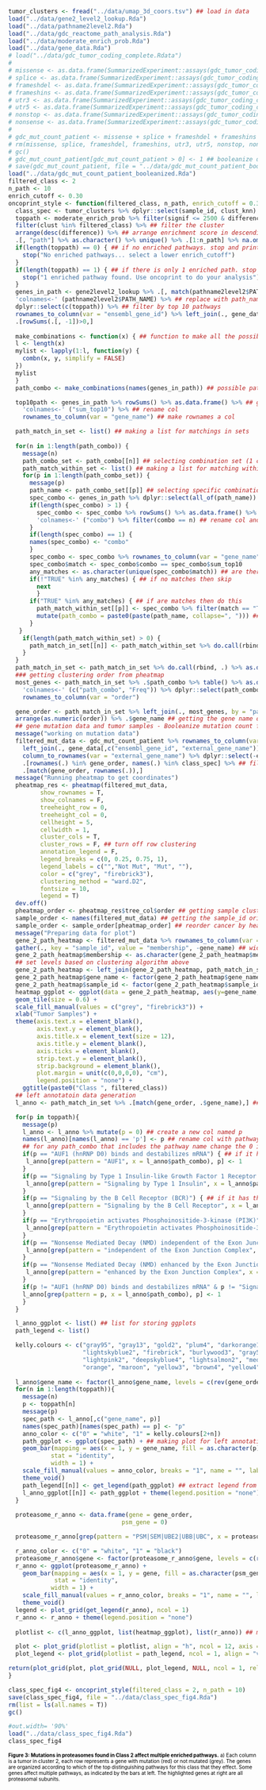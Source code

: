 ```r
tumor_clusters <- fread("../data/umap_3d_coors.tsv") ## load in data
load("../data/gene2_level2_lookup.Rda")
load("../data/pathname2level2.Rda")
load("../data/gdc_reactome_path_analysis.Rda")
load("../data/moderate_enrich_prob.Rda")
load("../data/gene_data.Rda")
# load("../data/gdc_tumor_coding_complete.Rdata")
# 
# missense <- as.data.frame(SummarizedExperiment::assays(gdc_tumor_coding_complete)$missense) 
# splice <- as.data.frame(SummarizedExperiment::assays(gdc_tumor_coding_complete)$splice)
# frameshdel <- as.data.frame(SummarizedExperiment::assays(gdc_tumor_coding_complete)$frameshdel)
# frameshins <- as.data.frame(SummarizedExperiment::assays(gdc_tumor_coding_complete)$frameshins)
# utr3 <- as.data.frame(SummarizedExperiment::assays(gdc_tumor_coding_complete)$utr3)
# utr5 <- as.data.frame(SummarizedExperiment::assays(gdc_tumor_coding_complete)$utr5)
# nonstop <- as.data.frame(SummarizedExperiment::assays(gdc_tumor_coding_complete)$nonstop)
# nonsense <- as.data.frame(SummarizedExperiment::assays(gdc_tumor_coding_complete)$nonsense)
# 
# gdc_mut_count_patient <- missense + splice + frameshdel + frameshins + utr3 + utr5 + nonstop + nonsense ## add up all the mutation count
# rm(missense, splice, frameshdel, frameshins, utr3, utr5, nonstop, nonsense, gdc_tumor_coding_complete)
# gc()
# gdc_mut_count_patient[gdc_mut_count_patient > 0] <- 1 ## booleanize data, anything greater than 1 is equal to 1
# save(gdc_mut_count_patient, file = "../data/gdc_mut_count_patient_booleanized.Rda")
load("../data/gdc_mut_count_patient_booleanized.Rda")
filtered_class <- 2
n_path <- 10
enrich_cutoff <- 0.30
oncoprint_style <- function(filtered_class, n_path, enrich_cutoff = 0.30) {
  class_spec <- tumor_clusters %>% dplyr::select(sample_id, clust_knn) %>% filter(clust_knn %in% filtered_class) %>% .[,.$sample_id] ## sample_id for class specific
  toppath <- moderate_enrich_prob %>% filter(signif <= 2500 & difference >= enrich_cutoff) %>% ## signif is 95% CI with a specified cutoff
  filter(clust %in% filtered_class) %>% ## filter the cluster
  arrange(desc(difference)) %>% ## arrange enrichment score in descending order
  .[, "path"] %>% as.character() %>% unique() %>% .[1:n_path] %>% na.omit() ## getting the top10 enriched pathways
  if(length(toppath) == 0) { ## if no enriched pathways. stop and print error message
    stop("No enriched pathways... select a lower enrich_cutoff")
  }
  if(length(toppath) == 1) { ## if there is only 1 enriched path. stop and print error message
    stop("1 enriched pathway found. Use oncoprint to do your analysis")
  }
  genes_in_path <- gene2level2_lookup %>% .[, match(pathname2level2$PATH_ID, names(.))] %>% ## match path ids
  'colnames<-' (pathname2level2$PATH_NAME) %>% ## replace with path_names
  dplyr::select(c(toppath)) %>% ## filter by top 10 pathways
  rownames_to_column(var = "ensembl_gene_id") %>% left_join(., gene_data[,c("ensembl_gene_id", "external_gene_name")], by = "ensembl_gene_id") %>% column_to_rownames(var = "external_gene_name") %>% dplyr::select(-ensembl_gene_id) %>% ## replace ensembl gene id with gene name
  .[rowSums(.[, -1])>0,]
  
  make_combinations <- function(x) { ## function to make all the possible combination of genes in pathway
  l <- length(x)
  mylist <- lapply(1:l, function(y) {
    combn(x, y, simplify = FALSE)
  })
  mylist
  }
  path_combo <- make_combinations(names(genes_in_path)) ## possible pathway combinations from 1 to 10

  top10path <- genes_in_path %>% rowSums() %>% as.data.frame() %>% ## getting the sums of genes in pathway
    'colnames<-' ("sum_top10") %>% ## rename col
    rownames_to_column(var = "gene_name") ## make rownames a col

  path_match_in_set <- list() ## making a list for matchings in sets
  
  for(n in 1:length(path_combo)) {
    message(n)
    path_combo_set <- path_combo[[n]] ## selecting combination set (1 combo, 2 combo, 3 combo, etc)
    path_match_within_set <- list() ## making a list for matching within sets
    for(p in 1:length(path_combo_set)) {
      message(p)
      path_name <- path_combo_set[[p]] ## selecting specific combination pathway names
      spec_combo <- genes_in_path %>% dplyr::select(all_of(path_name)) ## select pathway combo
      if(length(spec_combo) > 1) {
        spec_combo <- spec_combo %>% rowSums() %>% as.data.frame() %>% ## rowSums the pathway to get the gene total membership
        'colnames<-' ("combo") %>% filter(combo == n) ## rename col and filter for combo that is n (n combo)
      }
      if(length(spec_combo) == 1) {
      names(spec_combo) <- "combo"
      }
      spec_combo <- spec_combo %>% rownames_to_column(var = "gene_name") %>% left_join(., top10path, by = "gene_name")
      spec_combo$match <- spec_combo$combo == spec_combo$sum_top10
      any_matches <- as.character(unique(spec_combo$match)) ## are there any matches?
      if(!"TRUE" %in% any_matches) { ## if no matches then skip
        next
        }
      if("TRUE" %in% any_matches) { ## if are matches then do this
        path_match_within_set[[p]] <- spec_combo %>% filter(match == "TRUE") %>% dplyr::select(gene_name) %>% ## filter for trues and select only gene names
        mutate(path_combo = paste0(paste(path_name, collapse=", "))) ## insert combo type
      }
   }    
    if(length(path_match_within_set) > 0) {
      path_match_in_set[[n]] <- path_match_within_set %>% do.call(rbind, .) %>% as.data.frame()
    }
  }
  path_match_in_set <- path_match_in_set %>% do.call(rbind, .) %>% as.data.frame() ## combine the list together
  ### getting clustering order from pheatmap
  most_genes <- path_match_in_set %>% .$path_combo %>% table() %>% as.data.frame() %>% arrange(desc(Freq)) %>% ## arranging pathway combination based on most genes involved
    'colnames<-' (c("path_combo", "Freq")) %>% dplyr::select(path_combo) %>%
    rownames_to_column(var = "order") 

  gene_order <- path_match_in_set %>% left_join(., most_genes, by = "path_combo") %>% ## left join the data together
  arrange(as.numeric(order)) %>% .$gene_name ## getting the gene name order
  ## gene mutation data and tumor samples - Booleanize mutation count for each tumor sample
  message("working on mutation data")
  filtered_mut_data <- gdc_mut_count_patient %>% rownames_to_column(var = "ensembl_gene_id") %>% ## ensembl id to col
    left_join(., gene_data[,c("ensembl_gene_id", "external_gene_name")], by = "ensembl_gene_id") %>% ## left_join data by ensembl_gene_id
    column_to_rownames(var = "external_gene_name") %>% dplyr::select(-ensembl_gene_id) %>% ## replace ensembl_id with gene_name
    .[rownames(.) %in% gene_order, names(.) %in% class_spec] %>% ## filter by genes in top10 path of filtered class and tumor samples associated with it
    .[match(gene_order, rownames(.)),]
  message("Running pheatmap to get coordinates")
  pheatmap_res <- pheatmap(filtered_mut_data,
         show_rownames = T,
         show_colnames = F,
         treeheight_row = 0,
         treeheight_col = 0,
         cellheight = 5,
         cellwidth = 1,
         cluster_cols = T,
         cluster_rows = F, ## turn off row clustering
         annotation_legend = F,
         legend_breaks = c(0, 0.25, 0.75, 1),
         legend_labels = c("","Not Mut", "Mut", ""),
         color = c("grey", "firebrick3"),
         clustering_method = "ward.D2",
         fontsize = 10,
         legend = T)
  dev.off()
  pheatmap_order <- pheatmap_res$tree_col$order ## getting sample clustering order
  sample_order <- names(filtered_mut_data) ## getting the sample_id original order 
  sample_order <- sample_order[pheatmap_order] ## reorder cancer by heatmap order
  message("Preparing data for plot")
  gene_2_path_heatmap <- filtered_mut_data %>% rownames_to_column(var = "gene_name") %>%  ## move rownames to column
  gather(., key = "sample_id", value = "membership", -gene_name) ## wide to long format
  gene_2_path_heatmap$membership <- as.character(gene_2_path_heatmap$membership) ## turn boolean values into categories
  ## set levels based on clustering algorithm above
  gene_2_path_heatmap <- left_join(gene_2_path_heatmap, path_match_in_set, by = "gene_name") ## add in path_combo for faceting 
  gene_2_path_heatmap$gene_name <- factor(gene_2_path_heatmap$gene_name, levels = c(rev(gene_order)))
  gene_2_path_heatmap$sample_id <- factor(gene_2_path_heatmap$sample_id, levels = c(sample_order))
  heatmap_ggplot <- ggplot(data = gene_2_path_heatmap, aes(y=gene_name, x=sample_id, fill = membership)) + 
  geom_tile(size = 0.6) +
  scale_fill_manual(values = c("grey", "firebrick3")) +
  xlab("Tumor Samples") +
  theme(axis.text.x = element_blank(),
        axis.text.y = element_blank(),
        axis.title.x = element_text(size = 12),
        axis.title.y = element_blank(),
        axis.ticks = element_blank(),
        strip.text.y = element_blank(),
        strip.background = element_blank(),
        plot.margin = unit(c(0,0,0,0), "cm"),
        legend.position = "none") +
    ggtitle(paste0("Class ", filtered_class))
  ## left annotatoin data generation
  l_anno <- path_match_in_set %>% .[match(gene_order, .$gene_name),] ## order by the gene order from the heatmap

  for(p in toppath){
    message(p)
    l_anno <- l_anno %>% mutate(p = 0) ## create a new col named p
    names(l_anno)[names(l_anno) == 'p'] <- p ## rename col with pathway name
    ## for any path_combo that includes the pathway name change the 0 into a 1
    if(p == "AUF1 (hnRNP D0) binds and destabilizes mRNA") { ## if it has this pathway grep a different way
     l_anno[grep(pattern = "AUF1", x = l_anno$path_combo), p] <- 1
    }
    if(p == "Signaling by Type 1 Insulin-like Growth Factor 1 Receptor (IGF1R)") { ## if it has this pathway grep a different way
     l_anno[grep(pattern = "Signaling by Type 1 Insulin", x = l_anno$path_combo), p] <- 1
    }
    if(p == "Signaling by the B Cell Receptor (BCR)") { ## if it has this pathway grep a different way
     l_anno[grep(pattern = "Signaling by the B Cell Receptor", x = l_anno$path_combo), p] <- 1
    }
    if(p == "Erythropoietin activates Phosphoinositide-3-kinase (PI3K)") { ## if it has this pathway grep a different way
     l_anno[grep(pattern = "Erythropoietin activates Phosphoinositide-3-kinase", x = l_anno$path_combo), p] <- 1
    }
    if(p == "Nonsense Mediated Decay (NMD) independent of the Exon Junction Complex (EJC)") { ## if it has this pathway grep a different way
     l_anno[grep(pattern = "independent of the Exon Junction Complex", x = l_anno$path_combo), p] <- 1
    }
    if(p == "Nonsense Mediated Decay (NMD) enhanced by the Exon Junction Complex (EJC)") { ## if it has this pathway grep a different way
     l_anno[grep(pattern = "enhanced by the Exon Junction Complex", x = l_anno$path_combo), p] <- 1
    }
    if(p != "AUF1 (hnRNP D0) binds and destabilizes mRNA" & p != "Signaling by Type 1 Insulin-like Growth Factor 1 Receptor (IGF1R)" & p != "Signaling by the B Cell Receptor (BCR)" & p != "Erythropoietin activates Phosphoinositide-3-kinase (PI3K)" & p != "Nonsense Mediated Decay (NMD) independent of the Exon Junction Complex (EJC)" & p != "Nonsense Mediated Decay (NMD) enhanced by the Exon Junction Complex (EJC)") { ## if it is not AUF1 do it normally
    l_anno[grep(pattern = p, x = l_anno$path_combo), p] <- 1 
    }
  }

  l_anno_ggplot <- list() ## list for storing ggplots
  path_legend <- list()

  kelly.colours <- c("gray95", "gray13", "gold2", "plum4", "darkorange1",
                     "lightskyblue2", "firebrick", "burlywood3", "gray51", "springgreen4",
                     "lightpink2", "deepskyblue4", "lightsalmon2", "mediumpurple4",
                     "orange", "maroon", "yellow3", "brown4", "yellow4", "sienna4", "chocolate", "gray19")
  
  l_anno$gene_name <- factor(l_anno$gene_name, levels = c(rev(gene_order))) ##factor gene_name
  for(n in 1:length(toppath)){
    message(n)
    p <- toppath[n]
    message(p)
    spec_path <- l_anno[,c("gene_name", p)]
    names(spec_path)[names(spec_path) == p] <- "p"
    anno_color <- c("0" = "white", "1" = kelly.colours[2+n])
    path_ggplot <- ggplot(spec_path) + ## making plot for left annotation
    geom_bar(mapping = aes(x = 1, y = gene_name, fill = as.character(p)), 
            stat = "identity", 
            width = 1) +
    scale_fill_manual(values = anno_color, breaks = "1", name = "", labels = p) +
    theme_void() 
    path_legend[[n]] <- get_legend(path_ggplot) ## extract legend from plot
    l_anno_ggplot[[n]] <- path_ggplot + theme(legend.position = "none") ## remove legend from plot
  }
  
  proteasome_r_anno <- data.frame(gene = gene_order, 
                                psm_gene = 0)

  proteasome_r_anno[grep(pattern = "PSM|SEM|UBE2|UBB|UBC", x = proteasome_r_anno$gene), "psm_gene"] <- 1

  r_anno_color <- c("0" = "white", "1" = "black")
  proteasome_r_anno$gene <- factor(proteasome_r_anno$gene, levels = c(rev(gene_order)))
  r_anno <- ggplot(proteasome_r_anno) +
    geom_bar(mapping = aes(x = 1, y = gene, fill = as.character(psm_gene)), 
             stat = "identity", 
            width = 1) +
    scale_fill_manual(values = r_anno_color, breaks = "1", name = "", labels = "PSM Gene") +
    theme_void() 
  legend <- plot_grid(get_legend(r_anno), ncol = 1)
  r_anno <- r_anno + theme(legend.position = "none")
  
  plotlist <- c(l_anno_ggplot, list(heatmap_ggplot), list(r_anno)) ## make a list of plots for cowplot

  plot <- plot_grid(plotlist = plotlist, align = "h", ncol = 12, axis = "tb", rel_widths = c(rep(0.1, length(l_anno_ggplot)), 5, 0.1))
  plot_legend <- plot_grid(plotlist = path_legend, ncol = 1, align = "v")

return(plot_grid(plot, plot_grid(NULL, plot_legend, NULL, ncol = 1, rel_heights = c(1, 1, 1)), ncol = 2, rel_widths = c(2.5, 2), axis = "tbl"))
}

class_spec_fig4 <- oncoprint_style(filtered_class = 2, n_path = 10)
save(class_spec_fig4, file = "../data/class_spec_fig4.Rda")
rm(list = ls(all.names = T))
gc()
```

```r
#out.width= '90%'
load("../data/class_spec_fig4.Rda")
class_spec_fig4
```

<p style="FONT-SIZE:10px; COLOR:#000000; LINE-HEIGHT:12px;">**Figure 3: Mutations in proteasomes found in Class 2 affect multiple enriched pathways.** a) Each column is a tumor in cluster 2, each row represents a gene with mutation (red) or not mutated (grey). The genes are organized according to which of the top distinguishing pathways for this class that they effect. Some genes affect multiple pathways, as indicated by the bars at left. The highlighted genes at right are all proteasomal subunits.</p>